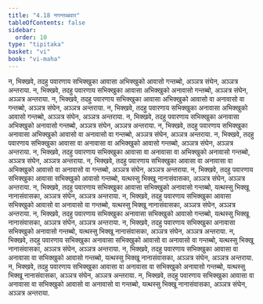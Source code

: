 ```yaml
---
title: "4.18 नगन्तब्बवार"
tableOfContents: false
sidebar:
  order: 10
type: "tipitaka"
basket: "vi"
book: "vi-maha"
---
```



<DynamicBreadcrumb />

<Division number="231" book="vi-maha">

<Paragraph number="1061" book="vi-maha">
न, भिक्खवे, तदहु पवारणाय सभिक्खुका आवासा अभिक्खुको आवासो गन्तब्बो, अञ्ञत्र संघेन, अञ्ञत्र अन्तराया. न, भिक्खवे, तदहु पवारणाय सभिक्खुका आवासा अभिक्खुको अनावासो गन्तब्बो, अञ्ञत्र संघेन, अञ्ञत्र अन्तराया. न, भिक्खवे, तदहु पवारणाय सभिक्खुका आवासा अभिक्खुको आवासो वा अनावासो वा गन्तब्बो, अञ्ञत्र संघेन, अञ्ञत्र अन्तराया.
</Paragraph>

<Paragraph number="1062" book="vi-maha">
न, भिक्खवे, तदहु पवारणाय सभिक्खुका अनावासा अभिक्खुको आवासो गन्तब्बो, अञ्ञत्र संघेन, अञ्ञत्र अन्तराया. न, भिक्खवे, तदहु पवारणाय सभिक्खुका अनावासा अभिक्खुको अनावासो गन्तब्बो, अञ्ञत्र संघेन, अञ्ञत्र अन्तराया. न, भिक्खवे, तदहु पवारणाय सभिक्खुका अनावासा अभिक्खुको आवासो वा अनावासो वा गन्तब्बो, अञ्ञत्र संघेन, अञ्ञत्र अन्तराया.
</Paragraph>

<Paragraph number="1063" book="vi-maha">
न, भिक्खवे, तदहु पवारणाय सभिक्खुका आवासा वा अनावासा वा अभिक्खुको आवासो गन्तब्बो, अञ्ञत्र संघेन, अञ्ञत्र अन्तराया. न, भिक्खवे, तदहु पवारणाय सभिक्खुका आवासा वा अनावासा वा अभिक्खुको अनावासो गन्तब्बो, अञ्ञत्र संघेन, अञ्ञत्र अन्तराया. न, भिक्खवे, तदहु पवारणाय सभिक्खुका आवासा वा अनावासा वा अभिक्खुको आवासो वा अनावासो वा गन्तब्बो, अञ्ञत्र संघेन, अञ्ञत्र अन्तराया.
</Paragraph>

<Paragraph number="1064" book="vi-maha">
न, भिक्खवे, तदहु पवारणाय सभिक्खुका आवासा सभिक्खुको आवासो गन्तब्बो, यत्थस्सु भिक्खू नानासंवासका, अञ्ञत्र संघेन, अञ्ञत्र अन्तराया. न, भिक्खवे, तदहु पवारणाय सभिक्खुका आवासा सभिक्खुको अनावासो गन्तब्बो, यत्थस्सु भिक्खू नानासंवासका, अञ्ञत्र संघेन, अञ्ञत्र अन्तराया. न, भिक्खवे, तदहु पवारणाय सभिक्खुका आवासा सभिक्खुको आवासो वा अनावासो वा गन्तब्बो, यत्थस्सु भिक्खू नानासंवासका, अञ्ञत्र संघेन, अञ्ञत्र अन्तराया.
</Paragraph>

<Paragraph number="1065" book="vi-maha">
न, भिक्खवे, तदहु पवारणाय सभिक्खुका अनावासा सभिक्खुको आवासो गन्तब्बो, यत्थस्सु भिक्खू नानासंवासका, अञ्ञत्र संघेन, अञ्ञत्र अन्तराया. न, भिक्खवे, तदहु पवारणाय सभिक्खुका अनावासा सभिक्खुको अनावासो गन्तब्बो, यत्थस्सु भिक्खू नानासंवासका, अञ्ञत्र संघेन, अञ्ञत्र अन्तराया. न, भिक्खवे, तदहु पवारणाय सभिक्खुका अनावासा सभिक्खुको आवासो वा अनावासो वा गन्तब्बो, यत्थस्सु भिक्खू नानासंवासका, अञ्ञत्र संघेन, अञ्ञत्र अन्तराया.
</Paragraph>

<Paragraph number="1066" book="vi-maha">
न, भिक्खवे, तदहु पवारणाय सभिक्खुका आवासा वा अनावासा वा सभिक्खुको आवासो गन्तब्बो, यत्थस्सु भिक्खू नानासंवासका, अञ्ञत्र संघेन, अञ्ञत्र अन्तराया. न, भिक्खवे, तदहु पवारणाय सभिक्खुका आवासा वा अनावासा वा सभिक्खुको अनावासो गन्तब्बो, यत्थस्सु भिक्खू नानासंवासका, अञ्ञत्र संघेन, अञ्ञत्र अन्तराया. न, भिक्खवे, तदहु पवारणाय सभिक्खुका आवासा वा अनावासा वा सभिक्खुको आवासो वा अनावासो वा गन्तब्बो, यत्थस्सु भिक्खू नानासंवासका, अञ्ञत्र संघेन, अञ्ञत्र अन्तराया.
</Paragraph>
</Division>